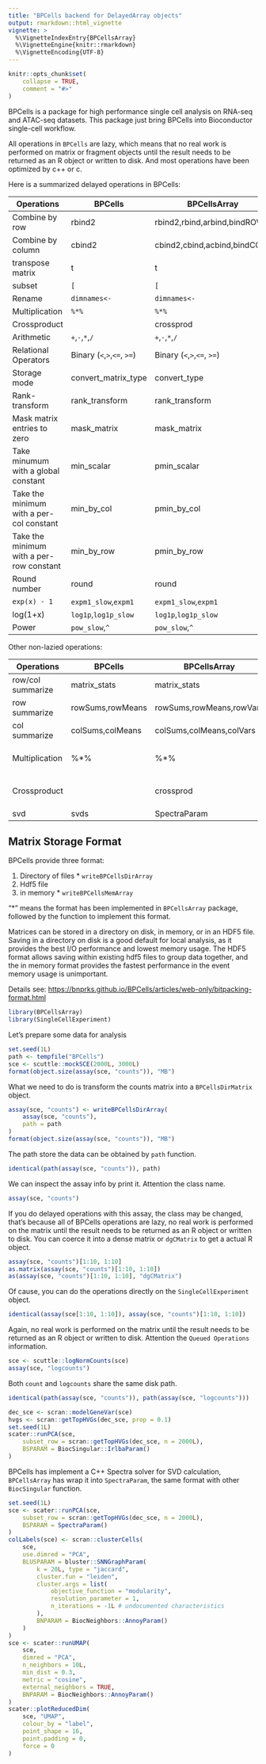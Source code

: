 ```yaml
---
title: "BPCells backend for DelayedArray objects"
output: rmarkdown::html_vignette
vignette: >
  %\VignetteIndexEntry{BPCellsArray}
  %\VignetteEngine{knitr::rmarkdown}
  %\VignetteEncoding{UTF-8}
---
```


```r
knitr::opts_chunk$set(
    collapse = TRUE,
    comment = "#>"
)
```

BPCells is a package for high performance single cell analysis on RNA-seq and
ATAC-seq datasets. This package just bring BPCells into Bioconductor single-cell
workflow. 

All operations in `BPCells` are lazy, which means that no real work is performed
on matrix or fragment objects until the result needs to be returned as an R
object or written to disk. And most operations have been optimized by c++ or c.

Here is a summarized delayed operations in BPCells:

| Operations                               | BPCells                      | BPCellsArray                 |
| ---------------------------------------- | ---------------------------- | ---------------------------- |
| Combine by row                           | rbind2                       | rbind2,rbind,arbind,bindROWS |
| Combine by column                        | cbind2                       | cbind2,cbind,acbind,bindCOLS |
| transpose matrix                         | t                            | t                            |
| subset                                   | `[`                          | `[`                          |
| Rename                                   | `dimnames<-`                 | `dimnames<-`                 |
| Multiplication                           | `%*%`                        | `%*%`                        |
| Crossproduct                             |                              | crossprod                    |
| Arithmetic                               | `+`,`-`,`*`,`/`              | `+`,`-`,`*`,`/`              |
| Relational Operators                     | Binary  (`<`,`>`,`<=`, `>=`) | Binary  (`<`,`>`,`<=`, `>=`) |
| Storage mode                             | convert_matrix_type          | convert_type                 |
| Rank-transform                           | rank_transform               | rank_transform               |
| Mask matrix entries to zero              | mask_matrix                  | mask_matrix                  |
| Take minumum with a global constant      | min_scalar                   | pmin_scalar                  |
| Take the minimum with a per-col constant | min_by_col                   | pmin_by_col                  |
| Take the minimum with a per-row constant | min_by_row                   | pmin_by_row                  |
| Round number                             | round                        | round                        |
| `exp(x) - 1`                             | `expm1_slow`,`expm1`         | `expm1_slow`,`expm1`         |
| log(1+x)                                 | `log1p`,`log1p_slow`         | `log1p`,`log1p_slow`         |
| Power                                    | `pow_slow`,`^`               | `pow_slow`,`^`               |


Other non-lazied operations:

| Operations        | BPCells          | BPCellsArray             | Note             |
| ----------------- | ---------------- | ------------------------ | ---------------- |
| row/col summarize | matrix_stats     | matrix_stats             |                  |
| row summarize     | rowSums,rowMeans | rowSums,rowMeans,rowVars |                  |
| col summarize     | colSums,colMeans | colSums,colMeans,colVars |                  |
| Multiplication    | %*%              | %*%                      | For some methods |
| Crossproduct      |                  | crossprod                | For some methods |
| svd               | svds             | SpectraParam             |                  |

## Matrix Storage Format
BPCells provide three format:

1. Directory of files * `writeBPCellsDirArray`
2. Hdf5 file
3. in memory * `writeBPCellsMemArray`

"*" means the format has been implemented in `BPCellsArray` package, followed by
the function to implement this format.

Matrices can be stored in a directory on disk, in memory, or in an HDF5 file.
Saving in a directory on disk is a good default for local analysis, as it
provides the best I/O performance and lowest memory usage. The HDF5 format
allows saving within existing hdf5 files to group data together, and the in
memory format provides the fastest performance in the event memory usage is
unimportant.

Details see: <https://bnprks.github.io/BPCells/articles/web-only/bitpacking-format.html>


```r
library(BPCellsArray)
library(SingleCellExperiment)
```

Let's prepare some data for analysis
```r
set.seed(1L)
path <- tempfile("BPCells")
sce <- scuttle::mockSCE(2000L, 3000L)
format(object.size(assay(sce, "counts")), "MB")
```


What we need to do is transform the counts matrix into a `BPCellsDirMatrix`
object. 
```r
assay(sce, "counts") <- writeBPCellsDirArray(
    assay(sce, "counts"),
    path = path
)
format(object.size(assay(sce, "counts")), "MB")
```

The path store the data can be obtained by `path` function.
```r
identical(path(assay(sce, "counts")), path)
```

We can inspect the assay info by print it. Attention the class name. 
```r
assay(sce, "counts")
```

If you do delayed operations with this assay, the class may be changed, that's because all
of BPCells operations are lazy, no real work is performed on the matrix until
the result needs to be returned as an R object or written to disk. You can coerce it
into a dense matrix or `dgCMatrix` to get a actual R object.
```r
assay(sce, "counts")[1:10, 1:10]
as.matrix(assay(sce, "counts")[1:10, 1:10])
as(assay(sce, "counts")[1:10, 1:10], "dgCMatrix")
```

Of cause, you can do the operations directly on the `SingleCellExperiment` object.
```r
identical(assay(sce[1:10, 1:10]), assay(sce, "counts")[1:10, 1:10])
```

Again, no real work is performed on the matrix until the result needs to be
returned as an R object or written to disk. Attention the `Queued Operations`
information. 
```r
sce <- scuttle::logNormCounts(sce)
assay(sce, "logcounts")
```

Both `count` and `logcounts` share the same disk path.
```r
identical(path(assay(sce, "counts")), path(assay(sce, "logcounts")))
```


```r
dec_sce <- scran::modelGeneVar(sce)
hvgs <- scran::getTopHVGs(dec_sce, prop = 0.1)
set.seed(1L)
scater::runPCA(sce,
    subset_row = scran::getTopHVGs(dec_sce, n = 2000L),
    BSPARAM = BiocSingular::IrlbaParam()
)
```

BPCells has implement a C++ Spectra solver for SVD calculation, `BPCellsArray`
has wrap it into `SpectraParam`, the same format with other `BiocSingular`
function. 
```r
set.seed(1L)
sce <- scater::runPCA(sce,
    subset_row = scran::getTopHVGs(dec_sce, n = 2000L),
    BSPARAM = SpectraParam()
)
colLabels(sce) <- scran::clusterCells(
    sce,
    use.dimred = "PCA",
    BLUSPARAM = bluster::SNNGraphParam(
        k = 20L, type = "jaccard",
        cluster.fun = "leiden",
        cluster.args = list(
            objective_function = "modularity",
            resolution_parameter = 1,
            n_iterations = -1L # undocumented characteristics
        ),
        BNPARAM = BiocNeighbors::AnnoyParam()
    )
)
sce <- scater::runUMAP(
    sce,
    dimred = "PCA",
    n_neighbors = 10L,
    min_dist = 0.3,
    metric = "cosine",
    external_neighbors = TRUE,
    BNPARAM = BiocNeighbors::AnnoyParam()
)
scater::plotReducedDim(
    sce, "UMAP",
    colour_by = "label",
    point_shape = 16,
    point.padding = 0,
    force = 0
)
```

